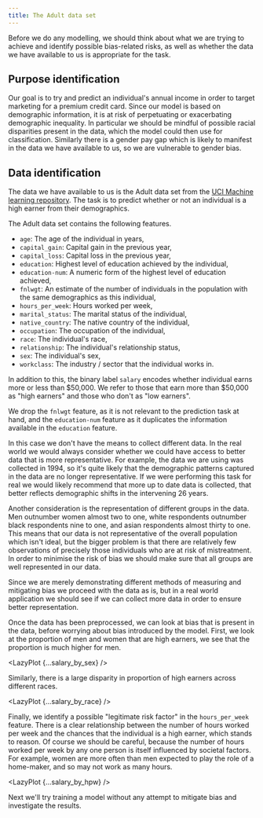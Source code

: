 ```yaml
---
title: The Adult data set
---
```




Before we do any modelling, we should think about what we are trying to achieve and identify possible bias-related risks, as well as whether the data we have available to us is appropriate for the task.

## Purpose identification

Our goal is to try and predict an individual's annual income in order to target marketing for a premium credit card. Since our model is based on demographic information, it is at risk of perpetuating or exacerbating demographic inequality. In particular we should be mindful of possible racial disparities present in the data, which the model could then use for classification. Similarly there is a gender pay gap which is likely to manifest in the data we have available to us, so we are vulnerable to gender bias.

## Data identification

The data we have available to us is the Adult data set from the [UCI Machine learning repository][adult-data]. The task is to predict whether or not an individual is a high earner from their demographics.

<Collapse label="Features in the adult data set">

The Adult data set contains the following features.

- `age`: The age of the individual in years,
- `capital_gain`: Capital gain in the previous year,
- `capital_loss`: Capital loss in the previous year,
- `education`: Highest level of education achieved by the individual,
- `education-num`: A numeric form of the highest level of education achieved,
- `fnlwgt`: An estimate of the number of individuals in the population with the same demographics as this individual,
- `hours_per_week`: Hours worked per week,
- `marital_status`: The marital status of the individual,
- `native_country`: The native country of the individual,
- `occupation`: The occupation of the individual,
- `race`: The individual's race,
- `relationship`: The individual's relationship status,
- `sex`: The individual's sex,
- `workclass`: The industry / sector that the individual works in.

In addition to this, the binary label `salary` encodes whether individual earns more or less than \$50,000. We refer to those that earn more than \$50,000 as "high earners" and those who don't as "low earners".

We drop the `fnlwgt` feature, as it is not relevant to the prediction task at hand, and the `education-num` feature as it duplicates the information available in the `education` feature.

</Collapse>

In this case we don't have the means to collect different data. In the real world we would always consider whether we could have access to better data that is more representative. For example, the data we are using was collected in 1994, so it's quite likely that the demographic patterns captured in the data are no longer representative. If we were performing this task for real we would likely recommend that more up to date data is collected, that better reflects demographic shifts in the intervening 26 years.

Another consideration is the representation of different groups in the data. Men outnumber women almost two to one, white respondents outnumber black respondents nine to one, and asian respondents almost thirty to one. This means that our data is not representative of the overall population which isn't ideal, but the bigger problem is that there are relatively few observations of precisely those individuals who are at risk of mistreatment. In order to minimise the risk of bias we should make sure that all groups are well represented in our data.

Since we are merely demonstrating different methods of measuring and mitigating bias we proceed with the data as is, but in a real world application we should see if we can collect more data in order to ensure better representation.

Once the data has been preprocessed, we can look at bias that is present in the data, before worrying about bias introduced by the model. First, we look at the proportion of men and women that are high earners, we see that the proportion is much higher for men.

<LazyPlot {...salary_by_sex} />

Similarly, there is a large disparity in proportion of high earners across different races.

<LazyPlot {...salary_by_race} />

Finally, we identify a possible "legitimate risk factor" in the `hours_per_week` feature. There is a clear relationship between the number of hours worked per week and the chances that the individual is a high earner, which stands to reason. Of course we should be careful, because the number of hours worked per week by any one person is itself influenced by societal factors. For example, women are more often than men expected to play the role of a home-maker, and so may not work as many hours.

<LazyPlot {...salary_by_hpw} />

Next we'll try training a model without any attempt to mitigate bias and investigate the results.

[adult-data]: https://archive.ics.uci.edu/ml/datasets/Adult
[binder-data]: https://mybinder.org/v2/gh/imrehg/cdei-development/master?filepath=notebooks%2Ffinance%2Fdata.ipynb "Open notebook on Binder"
